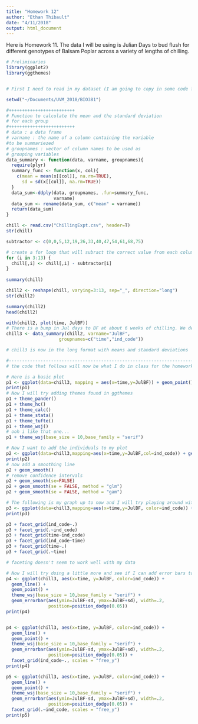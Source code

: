```yaml
---
title: "Homework 12"
author: "Ethan Thibault"
date: "4/11/2018"
output: html_document
---
```


Here is Homework 11. The data I will be using is Julian Days to bud flush for different genotypes of Balsam Poplar across a variety of lengths of chilling.

```r
# Preliminaries
library(ggplot2)
library(ggthemes)


# First I need to read in my dataset (I am going to copy in some code from my own code that will bring in a file and alter it into usable data)

setwd("~/Documents/UVM_2018/BIO381")

#+++++++++++++++++++++++++
# Function to calculate the mean and the standard deviation
# for each group
#+++++++++++++++++++++++++
# data : a data frame
# varname : the name of a column containing the variable
#to be summariezed
# groupnames : vector of column names to be used as
# grouping variables
data_summary <- function(data, varname, groupnames){
  require(plyr)
  summary_func <- function(x, col){
    c(mean = mean(x[[col]], na.rm=TRUE),
      sd = sd(x[[col]], na.rm=TRUE))
  }
  data_sum<-ddply(data, groupnames, .fun=summary_func,
                  varname)
  data_sum <- rename(data_sum, c("mean" = varname))
  return(data_sum)
}

chill <- read.csv("ChillingExpt.csv", header=T)
str(chill)

subtractor <- c(0,0,5,12,19,26,33,40,47,54,61,68,75)

# create a for loop that will subract the correct value from each column
for (i in 3:13) {
  chill[,i] <- chill[,i] - subtractor[i]
}
  
summary(chill)  

chill2 <- reshape(chill, varying=3:13, sep="_", direction="long")
str(chill2)

summary(chill2)
head(chill2)

with(chill2, plot(time, JulBF))
# There is a bump in Jul days to BF at about 6 weeks of chilling. We determined that this is most likely due to the malfunctioning growth chamber that occurred a few days after week 6 was planted. We believe the interrupted 24 hour light (by 4 hours of darkness) is giving us this bump.
chill3 <- data_summary(chill2, varname="JulBF", 
                    groupnames=c("time","ind_code"))

# chill3 is now in the long format with means and standard deviations

#-----------------------------------------------------------------------
# the code that follows will now be what I do in class for the homework assignment

# Here is a basic plot
p1 <- ggplot(data=chill3, mapping = aes(x=time,y=JulBF)) + geom_point()
print(p1)
# Now I will try adding themes found in ggthemes
p1 + theme_pander()
p1 + theme_hc()
p1 + theme_calc()
p1 + theme_stata()
p1 + theme_tufte()
p1 + theme_wsj()
# ooh i like that one...
p1 + theme_wsj(base_size = 10,base_family = "serif")

# Now I want to add the individuals to my plot
p2 <- ggplot(data=chill3,mapping=aes(x=time,y=JulBF,col=ind_code)) + geom_point() + theme_wsj(base_size = 10,base_family = "serif")
print(p2)
# now add a smoothing line
p2 + geom_smooth()
# remove confidence intervals
p2 + geom_smooth(se=FALSE)
p2 + geom_smooth(se = FALSE, method = "glm")
p2 + geom_smooth(se = FALSE, method = "gam")

# The following is my graph up to now and I will try playing around with faceting
p3 <- ggplot(data=chill3,mapping=aes(x=time,y=JulBF, color=ind_code)) + geom_point() + theme_wsj(base_size = 10,base_family = "serif") + geom_smooth(se = FALSE)
print(p3)

p3 + facet_grid(ind_code~.)
p3 + facet_grid(.~ind_code)
p3 + facet_grid(time~ind_code)
p3 + facet_grid(ind_code~time)
p3 + facet_grid(time~.)
p3 + facet_grid(.~time)

# faceting doesn't seem to work well with my data

# Now I will try doing a little more and see if I can add error bars to my points with the standard deviation in my data frame
p4 <- ggplot(chill3, aes(x=time, y=JulBF, color=ind_code)) + 
  geom_line() +
  geom_point() + 
  theme_wsj(base_size = 10,base_family = "serif") + 
  geom_errorbar(aes(ymin=JulBF-sd, ymax=JulBF+sd), width=.2,
                position=position_dodge(0.05))
print(p4)


p4 <- ggplot(chill3, aes(x=time, y=JulBF, color=ind_code)) + 
  geom_line() +
  geom_point() + 
  theme_wsj(base_size = 10,base_family = "serif") + 
  geom_errorbar(aes(ymin=JulBF-sd, ymax=JulBF+sd), width=.2,
                position=position_dodge(0.05)) + 
  facet_grid(ind_code~., scales = "free_y")
print(p4)

p5 <- ggplot(chill3, aes(x=time, y=JulBF, color=ind_code)) + 
  geom_line() +
  geom_point() + 
  theme_wsj(base_size = 10,base_family = "serif") + 
  geom_errorbar(aes(ymin=JulBF-sd, ymax=JulBF+sd), width=.2,
                position=position_dodge(0.05)) + 
  facet_grid(.~ind_code, scales = "free_y")
print(p5)

```


